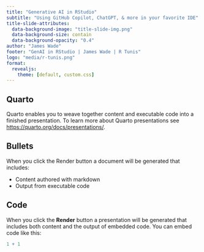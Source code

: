 ```yaml
---
title: "Generative AI in RStudio"
subtitle: "Using GitHub Copilot, ChatGPT, & more in your favorite IDE"
title-slide-attributes:
  data-background-image: "title-slide-img.png"
  data-background-size: contain
  data-background-opacity: "0.4"
author: "James Wade"
footer: "GenAI in RStudio | James Wade | R Tunis"
logo: "media/r-tunis.png"
format: 
  revealjs:
    theme: [default, custom.css]
---
```


## Quarto

Quarto enables you to weave together content and executable code into a finished presentation. To learn more about Quarto presentations see <https://quarto.org/docs/presentations/>.

## Bullets

When you click the [Render]{.yellow} button a document will be generated that includes:

-   Content authored with markdown
-   Output from executable code

## Code

When you click the **Render** button a presentation will be generated that includes both content and the output of embedded code. You can embed code like this:

```r
1 + 1
```
